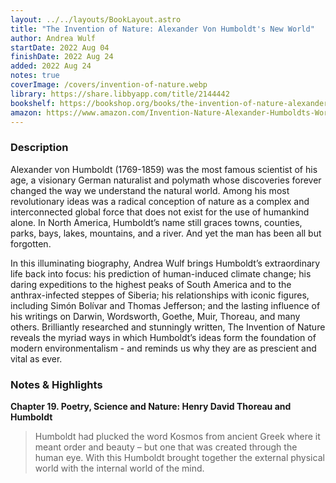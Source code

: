 ```yaml
---
layout: ../../layouts/BookLayout.astro
title: "The Invention of Nature: Alexander Von Humboldt's New World"
author: Andrea Wulf
startDate: 2022 Aug 04
finishDate: 2022 Aug 24
added: 2022 Aug 24
notes: true
coverImage: /covers/invention-of-nature.webp
library: https://share.libbyapp.com/title/2144442
bookshelf: https://bookshop.org/books/the-invention-of-nature-alexander-von-humboldt-s-new-world-9780385350662/9780345806291
amazon: https://www.amazon.com/Invention-Nature-Alexander-Humboldts-World/dp/0345806298/
---
```


<ReadingTime
  startDate  = {frontmatter.startDate}
  finishDate = {frontmatter.finishDate}
/>

### Description
Alexander von Humboldt (1769-1859) was the most famous scientist of his age, a visionary German naturalist and polymath whose discoveries forever changed the way we understand the natural world. Among his most revolutionary ideas was a radical conception of nature as a complex and interconnected global force that does not exist for the use of humankind alone. In North America, Humboldt’s name still graces towns, counties, parks, bays, lakes, mountains, and a river. And yet the man has been all but forgotten.

In this illuminating biography, Andrea Wulf brings Humboldt’s extraordinary life back into focus: his prediction of human-induced climate change; his daring expeditions to the highest peaks of South America and to the anthrax-infected steppes of Siberia; his relationships with iconic figures, including Simón Bolívar and Thomas Jefferson; and the lasting influence of his writings on Darwin, Wordsworth, Goethe, Muir, Thoreau, and many others. Brilliantly researched and stunningly written, The Invention of Nature reveals the myriad ways in which Humboldt’s ideas form the foundation of modern environmentalism - and reminds us why they are as prescient and vital as ever.

### Notes & Highlights
**Chapter 19. Poetry, Science and Nature: Henry David Thoreau and Humboldt**
> Humboldt had plucked the word Kosmos from ancient Greek where it meant order and beauty – but one that was created through the human eye. With this Humboldt brought together the external physical world with the internal world of the mind.

<BuyBook
  library   = {frontmatter.library}
  bookshelf = {frontmatter.bookshelf}
  amazon    = {frontmatter.amazon}
/>
